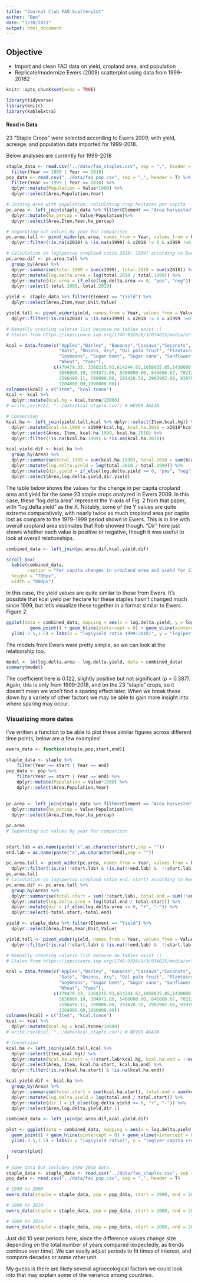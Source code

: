 ```yaml
---
title: "Journal Club FAO Scatterplot"
author: "Ben"
date: "1/28/2021"
output: html_document
---
```

## Objective
- Import and clean FAO data on yield, cropland area, and population
- Replicate/modernize Ewers (2009) scatterplot using data from 1999-20182

```r
knitr::opts_chunk$set(echo = TRUE)
```

```r
library(tidyverse)
library(knitr)
library(kableExtra)
```

#### Read in Data

 23 "Staple Crops" were selected according to Ewers 2009, with yield, acreage, and population data imported for 1999-2018. 
 
 Below analyses are currently for 1999-2018

```r

staple_data <- read.csv("../data/fao_staples.csv", sep = ",", header = T) %>% 
  filter(Year == 1999 | Year == 2018)
pop_data <- read.csv("../data/fao_pop.csv", sep = ",", header = T) %>%
  filter(Year == 1999 | Year == 2018) %>% 
  dplyr::mutate(Population = Value*1000) %>% 
  dplyr::select(Area,Population,Year)

# Joining Area with population, calculating crop hectares per capita
pc.area <- left_join(staple_data %>% filter(Element == "Area harvested"),pop_data) %>% 
  dplyr::mutate(ha_percap = Value/Population)%>% 
  dplyr::select(Area,Item,Year,ha_percap)

# Separating out values by year for comparison
pc.area.tall <- pivot_wider(pc.area, names_from = Year, values_from = ha_percap, names_prefix = "x") %>% 
  dplyr::filter(!is.na(x2018) & !is.na(x1999) & x2018 != 0 & x1999 !=0) 

# Calculation on log(percap cropland ratio 2018: 1999) according to Ewers 2009
pc.area.dif <- pc.area.tall %>% 
  group_by(Area) %>% 
  dplyr::summarise(total.1999 = sum(x1999), total.2018 = sum(x2018)) %>% 
  dplyr::mutate(log.delta.area = log(total.2018 / total.1999)) %>% 
  dplyr::mutate(dir.area = if_else(log.delta.area >= 0, "pos", "neg")) %>% 
  dplyr::select(-total.1999,-total.2018)

```




```r
yield <- staple_data %>% filter(Element == "Yield") %>% 
  dplyr::select(Area,Item,Year,Unit,Value) 

yield.tall <- pivot_wider(yield, names_from = Year, values_from = Value, names_prefix = "x") %>% 
  dplyr::filter(!is.na(x2018) & !is.na(x1999) & x2018 != 0 & x1999 !=0) 

# Manually creating calorie list because no tables exist :(
# Stolen from https://iopscience.iop.org/1748-9326/8/3/034015/media/erl472821suppdata.pdf 

kcal = data.frame(c("Apples","Barley", "Bananas","Cassava","Coconuts", "Cottonseed", "Grapes", "Maize", "Millet",
                    "Oats", "Onions, dry", "Oil palm fruit", "Plantains", "Potatoes", "Rice, paddy", "Sorghum",
                    "Soybeans", "Sugar beet", "Sugar cane", "Sunflower seed", "Sweet potatoes", "Vegetables, fresh nes",
                    "Wheat", "Yams"),  
                  c(479479.33, 3360215.93,614244.63,1058035.85,1430000.04, 4100000.00, 591589.58, 3580802.60, 3463917.52,
                    3850000.19, 394971.60, 5400000.00, 846666.67, 702122.60, 2800000.00, 3430000.40,
                    3596499.11, 700000.00, 291428.56, 2982902.68, 939797.99, 220000.00,
                    3284000.00,1090000.00))
colnames(kcal) = c("Item", "kcal.tonne")
kcal <- kcal %>% 
  dplyr::mutate(kcal.hg = kcal.tonne/10000)
# write.csv(kcal, "../data/kcal_staple.csv") # NEVER AGAIN

# Conversion
kcal.ha <- left_join(yield.tall,kcal %>% dplyr::select(Item,kcal.hg)) %>% 
  dplyr::mutate(kcal.ha.1999 = x1999*kcal.hg, kcal.ha.2018 = x2018*kcal.hg) %>% 
  dplyr::select(Area, Item, kcal.ha.1999, kcal.ha.2018) %>% 
  dplyr::filter(!is.na(kcal.ha.1999) & !is.na(kcal.ha.2018))

kcal.yield.dif <- kcal.ha %>% 
  group_by(Area) %>% 
  dplyr::summarise(total.1999 = sum(kcal.ha.1999), total.2018 = sum(kcal.ha.2018)) %>% 
  dplyr::mutate(log.delta.yield = log(total.2018 / total.1999)) %>% 
  dplyr::mutate(dir.yield = if_else(log.delta.yield >= 0, "pos", "neg")) %>% 
  dplyr::select(Area,log.delta.yield,dir.yield)
```


The table below shows the values for the change in per capita cropland area and yield for the same 23 staple crops analyzed in Ewers 2009.  In this case, these "log.delta.area" represent the Y-axis of Fig. 2 from that paper, with "log.delta.yield" as the X. Notably, some of the Y values are quite extreme comparatively, with nearly twice as much cropland area per capita lost as compare to the 1979-1999 period shown in Ewers. This is in line with overall cropland area estimates that Rob showed though. "Dir" here just shows whether each value is positive or negative, though it was useful to look at overall relationships.
```r
combined_data <- left_join(pc.area.dif,kcal.yield.dif) 

scroll_box(
  kable(combined_data, 
        caption = "Per capita changes in cropland area and yield for 23 staple crops (1999:2018)") %>% kable_styling(),
  height = "700px",
  width = "800px")

```


In this case, the yield values are quite similar to those from Ewers.  It's possible that kcal yield per hectare for these staples hasn't changed much since 1999, but let's visualize these together in a format similar to Ewers Figure 2.
```r
ggplot(data = combined_data, mapping = aes(x = log.delta.yield, y = log.delta.area)) + theme_classic() +
         geom_point() + geom_hline(yintercept = 0) + geom_vline(xintercept = 0) + geom_smooth(method = "lm") + xlim(-.6,1.5)+
  ylim(-3.5,1.5) + labs(x = "log(yield ratio 1999:2018)", y = "log(per capita cropland ratio 1999:2018)")
```

The models from Ewers were pretty simple, so we can look at the relationship too. 

```r
model <- lm(log.delta.area ~ log.delta.yield, data = combined_data)
summary(model)
```
The coefficient here is 0.122, slightly positive but not significant (p = 0.387). Again, this is only from 1999-2018, and on the 23 "staple" crops, so it doesn't mean we won't find a sparing effect later. When we break these down by a variety of other factors we may be able to gain more insight into where sparing may occur.

### Visualizing more dates
I've written a function to be able to plot these similar figures across different time points, below are a few examples!

```r
ewers_data <- function(staple,pop,start,end){
  
staple_data <- staple %>% 
    filter(Year == start | Year == end)
pop_data <- pop %>%
    filter(Year == start | Year == end) %>% 
    dplyr::mutate(Population = Value*1000) %>% 
    dplyr::select(Area,Population,Year)
  
  
pc.area <- left_join(staple_data %>% filter(Element == "Area harvested"),pop_data) %>% 
  dplyr::mutate(ha_percap = Value/Population)%>% 
  dplyr::select(Area,Item,Year,ha_percap) 

pc.area
# Separating out values by year for comparison


start.lab = as.name(paste("x",as.character(start),sep = ""))
end.lab = as.name(paste("x",as.character(end),sep = ""))

pc.area.tall <- pivot_wider(pc.area, names_from = Year, values_from = ha_percap, names_prefix = "x") %>% 
  dplyr::filter(!is.na(!!start.lab) & !is.na(!!end.lab) &  !!start.lab != 0 & !!end.lab !=0) 
pc.area.tall
# Calculation on log(percap cropland ratio end: start) according to Ewers 2009
pc.area.dif <- pc.area.tall %>% 
  group_by(Area) %>% 
  dplyr::summarise(total.start = sum(!!start.lab), total.end = sum(!!end.lab)) %>%          # Fix specification of column names here dude wow
  dplyr::mutate(log.delta.area = log(total.end / total.start)) %>%  
  dplyr::mutate(dir = if_else(log.delta.area >= 0, "+", "-")) %>% 
  dplyr::select(-total.start,-total.end)

yield <- staple_data %>% filter(Element == "Yield") %>% 
  dplyr::select(Area,Item,Year,Unit,Value) 

yield.tall <- pivot_wider(yield, names_from = Year, values_from = Value, names_prefix = "x") %>% 
  dplyr::filter(!is.na(!!start.lab) & !is.na(!!end.lab) &  !!start.lab != 0 & !!end.lab !=0) 

# Manually creating calorie list because no tables exist :(
# Stolen from https://iopscience.iop.org/1748-9326/8/3/034015/media/erl472821suppdata.pdf 

kcal = data.frame(c("Apples","Barley", "Bananas","Cassava","Coconuts", "Cottonseed", "Grapes", "Maize", "Millet",
                    "Oats", "Onions, dry", "Oil palm fruit", "Plantains", "Potatoes", "Rice, paddy", "Sorghum",
                    "Soybeans", "Sugar beet", "Sugar cane", "Sunflower seed", "Sweet potatoes", "Vegetables, fresh nes",
                    "Wheat", "Yams"),  
                  c(479479.33, 3360215.93,614244.63,1058035.85,1430000.04, 4100000.00, 591589.58, 3580802.60, 3463917.52,
                    3850000.19, 394971.60, 5400000.00, 846666.67, 702122.60, 2800000.00, 3430000.40,
                    3596499.11, 700000.00, 291428.56, 2982902.68, 939797.99, 220000.00,
                    3284000.00,1090000.00))
colnames(kcal) = c("Item", "kcal.tonne")
kcal <- kcal %>% 
  dplyr::mutate(kcal.hg = kcal.tonne/10000)
# write.csv(kcal, "../data/kcal_staple.csv") # NEVER AGAIN

# Conversion
kcal.ha <- left_join(yield.tall,kcal %>% 
  dplyr::select(Item,kcal.hg)) %>% 
  dplyr::mutate(kcal.ha.start = !!start.lab*kcal.hg, kcal.ha.end = !!end.lab*kcal.hg) %>% 
  dplyr::select(Area, Item, kcal.ha.start, kcal.ha.end) %>% 
  dplyr::filter(!is.na(kcal.ha.start) & !is.na(kcal.ha.end))

kcal.yield.dif <- kcal.ha %>% 
  group_by(Area) %>% 
  dplyr::summarise(total.start = sum(kcal.ha.start), total.end = sum(kcal.ha.end)) %>% 
  dplyr::mutate(log.delta.yield = log(total.end / total.start)) %>% 
  dplyr::mutate(dir.1 = if_else(log.delta.yield >= 0, "+", "-")) %>% 
  dplyr::select(Area,log.delta.yield,dir.1)

combined_data <- left_join(pc.area.dif,kcal.yield.dif) 

plot <- ggplot(data = combined_data, mapping = aes(x = log.delta.yield, y = log.delta.area)) + theme_classic() +
  geom_point() + geom_hline(yintercept = 0) + geom_vline(xintercept = 0) + geom_smooth(method = "lm") + xlim(-.6,1.5)+
  ylim(-3.5,1.5) + labs(x = "log(yield ratio)", y = "log(per capita cropland ratio)", title = paste(as.character(start),"to",as.character(end)))

  return(plot)
}
```
```r
# Same data but includes 1990-2018 data 
staple_data <- staple_data <- read.csv("../data/fao_staples.csv", sep = ",", header = T) 
pop_data <- read.csv("../data/fao_pop.csv", sep = ",", header = T)

# 1990 to 2000
ewers_data(staple = staple_data, pop = pop_data, start = 1990, end = 2000) 

# 2000 to 2010
ewers_data(staple = staple_data, pop = pop_data, start = 2000, end = 2010) 

# 2008 to 2018
ewers_data(staple = staple_data, pop = pop_data, start = 2008, end = 2018) 
```

Just did 10 year periods here, since the difference values change size depending on the total number of years compared (expectedly, as trends continue over time). We can easily adjust periods to fit times of interest, and compare decades or some other unit.

My guess is there are likely several agroecological factors we could look into that may explain some of the variance among countries. 
